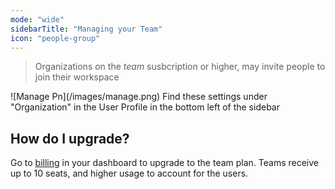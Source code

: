 ```yaml
---
mode: "wide"
sidebarTitle: "Managing your Team"
icon: "people-group"
---
```


> Organizations on the _team_ susbcription or higher, may invite people to join their workspace 

<Frame>
  ![Manage Pn](/images/manage.png)
</Frame>

<Info>
  Find these settings under "Organization" in the User Profile in the bottom left of the sidebar
</Info>

## How do I upgrade?

Go to [billing](https://portal.overlap.ai/billing) in your dashboard to upgrade to the team plan. Teams receive up to 10 seats, and higher usage to account for the users.